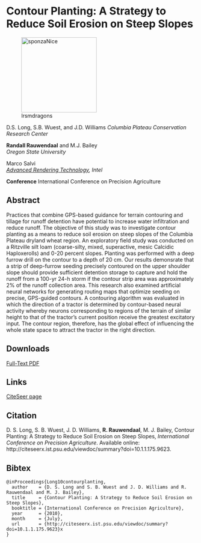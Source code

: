 # Contour Planting: A Strategy to Reduce Soil Erosion on Steep Slopes

![lrsmdragons](lrsmdragons.png){alt="sponzaNice" width="200"}

D.S. Long, S.B. Wuest, and J.D. Williams
*Columbia Plateau Conservation Research Center*

**Randall Rauwendaal** and M.J. Bailey\    
*Oregon State University*  

Marco Salvi\
*[Advanced Rendering Technology](https://software.intel.com/en-us/intel-rendering-technologies), Intel*

**Conference** International Conference on Precision Agriculture

## Abstract

Practices that combine GPS-based guidance for terrain contouring and tillage for runoff detention have potential to increase water infiltration and reduce runoff. The objective of this study was to investigate contour planting as a means to reduce soil erosion on steep slopes of the Columbia Plateau dryland wheat region. An exploratory field study was conducted on a Ritzville silt loam (coarse-silty, mixed, superactive, mesic Calcidic Haploxerolls) and 0-20 percent slopes. Planting was performed with a deep furrow drill on the contour to a depth of 20 cm. Our results demonsrate that a strip of deep-furrow seeding precisely contoured on the upper shoulder slope should provide sufficient detention storage to capture and hold the runoff from a 100-yr 24-h storm if the contour strip area was approximately 2% of the runoff collection area. This research also examined artificial neural networks for generating routing maps that optimize seeding on precise, GPS-guided contours. A contouring algorithm was evaluated in which the direction of a tractor is determined by contour-based neural activity whereby neurons corresponding to regions of the terrain of similar height to that of the tractor’s current position receive the greatest excitatory input. The contour region, therefore, has the global effect of influencing the whole state space to attract the tractor in the right direction.

## Downloads

[Full-Text PDF](countourplanting.pdf)

## Links

[CiteSeer page](http://citeseerx.ist.psu.edu/viewdoc/summary?doi=10.1.1.175.9623)

## Citation

D. S. Long, S. B. Wuest, J. D. Williams, **R. Rauwendaal**, M. J. Bailey, Contour Planting: A Strategy to Reduce Soil Erosion on Steep Slopes, *International Conference on Precision Agriculture*. Available online: http://citeseerx.ist.psu.edu/viewdoc/summary?doi=10.1.1.175.9623.

## Bibtex

```
@inProceedings{Long10contourplanting,
  author    = {D. S. Long and S. B. Wuest and J. D. Williams and R. Rauwendaal and M. J. Bailey},
  title     = {Contour Planting: A Strategy to Reduce Soil Erosion on Steep Slopes},  
  booktitle = {International Conference on Precision Agriculture},
  year      = {2010},
  month     = {July},
  url       = {http://citeseerx.ist.psu.edu/viewdoc/summary?doi=10.1.1.175.9623}x
}
```